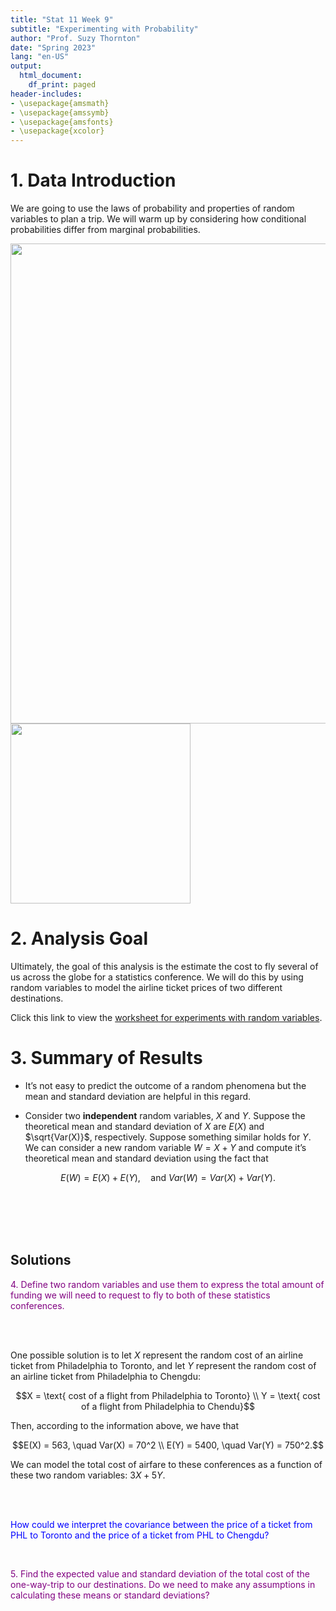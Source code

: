 ```yaml
---
title: "Stat 11 Week 9"
subtitle: "Experimenting with Probability" 
author: "Prof. Suzy Thornton"
date: "Spring 2023"
lang: "en-US"
output:
  html_document:
    df_print: paged
header-includes:
- \usepackage{amsmath}
- \usepackage{amssymb}
- \usepackage{amsfonts}
- \usepackage{xcolor}
---
```



# 1. Data Introduction 

We are going to use the laws of probability and properties of random variables to plan a trip. We will warm up by considering how conditional probabilities differ from marginal probabilities. 

![](./images/wk6-map1.png){width=8in} ![](./images/wk6-map2.png){height=3in}

# 2. Analysis Goal  

Ultimately, the goal of this analysis is the estimate the cost to fly several of us across the globe for a statistics conference. We will do this by using random variables to model the airline ticket prices of two different destinations. 

Click this link to view the [worksheet for experiments with random variables](https://dr-suz.github.io/Stat11/wk6-wksheet.html). 

# 3. Summary of Results  

* It's not easy to predict the outcome of a random phenomena but the mean and standard deviation are helpful in this regard. 

* Consider two **independent** random variables, $X$ and $Y$. Suppose the theoretical mean and standard deviation of $X$ are $E(X)$ and $\sqrt{Var(X)}$, respectively. Suppose something similar holds for $Y$. We can consider a new random variable $W = X + Y$ and compute it's theoretical mean and standard deviation using the fact that

$$E(W) = E(X) + E(Y), \quad\text{and } Var(W) = Var(X) + Var(Y).$$ 



<br>
<br>
<br>
<br>

## Solutions

<span style="color:purple">4. Define two random variables and use them to express the total amount of funding we will need to request to fly to both of these statistics conferences.</span>

<br>
<br>

One possible solution is to let $X$ represent the random cost of an airline ticket from Philadelphia to Toronto, and let $Y$ represent the random cost of an airline ticket from Philadelphia to Chengdu: 

$$X = \text{ cost of a flight from Philadelphia to Toronto} \\ Y = \text{ cost of a flight from Philadelphia to Chendu}$$

Then, according to the information above, we have that 

$$E(X) = 563, \quad Var(X) = 70^2 \\ E(Y) = 5400, \quad Var(Y) = 750^2.$$


We can model the total cost of airfare to these conferences as a function of these two random variables: $3X + 5Y$.

<br>
<br>
 
<span style="color:blue">How could we interpret the covariance between the price of a ticket from PHL to Toronto and the price of a ticket from PHL to Chengdu?</span> 

<br>

<span style="color:purple">5. Find the expected value and standard deviation of the total cost of the one-way-trip to our destinations. Do we need to make any assumptions in calculating these means or standard deviations?</span>


